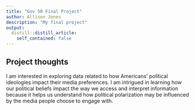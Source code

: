 ```yaml
---
title: "Gov 50 Final Project"
author: Allison Jones 
description: "My final project"
output:
  distill::distill_article:
    self_contained: false
---
```




## Project thoughts

I am interested in exploring data related to how Americans’ political ideologies impact their media preferences. I am intrigued in learning how our political beliefs impact the way we access and interpret information because it helps us understand how political polarization may be influenced by the media people choose to engage with.